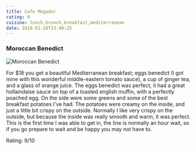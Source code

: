```yaml
---
title: Cafe Mogador
rating: 9
cuisine: lunch,brunch,breakfast,mediterranean
date: 2018-01-28T23:40:25
---
```


### Moroccan Benedict
![Moroccan Benedict](/blog/cafe-mogador.jpg)

For $18 you get a beautiful Mediterranean breakfast; eggs benedict (I got mine with this wonderful middle-eastern tomato sauce), a cup of ginger tea, and a glass of orange juice. The eggs benedict was perfect, it had a great hollaindaise sauce on top of a toasted english muffin, with a perfectly poached egg. On the side were some greens and some of the best breakfast potatoes I've had. The potatoes were creamy on the inside, and just a little bit crispy on the outside. Normally I like very crispy on the outside, but because the inside was really smooth and warm, it was perfect. This is the first time I was able to get in, the line is normally an hour wait, so if you go prepare to wait and be happy you may not have to.

Rating: 9/10